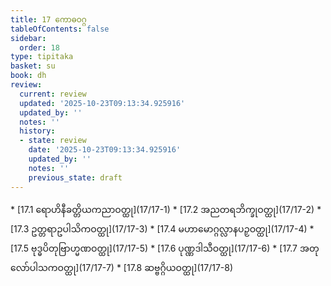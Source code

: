 ```yaml
---
title: 17 ကောဓဝဂ္ဂ
tableOfContents: false
sidebar:
  order: 18
type: tipitaka
basket: su
book: dh
review:
  current: review
  updated: '2025-10-23T09:13:34.925916'
  updated_by: ''
  notes: ''
  history:
  - state: review
    date: '2025-10-23T09:13:34.925916'
    updated_by: ''
    notes: ''
    previous_state: draft
---
```



<ReviewStatus review={frontmatter.review} showDetails={true} />

<HypothesisAnnotation frontmatter={frontmatter} />

<DynamicBreadcrumb />



<TableOfContents book="dh" section="17">
* [17.1 ရောဟိနီခတ္တိယကညာဝတ္ထု](17/17-1)
* [17.2 အညတရဘိက္ခုဝတ္ထု](17/17-2)
* [17.3 ဥတ္တရာဥပါသိကဝတ္ထု](17/17-3)
* [17.4 မဟာမောဂ္ဂလ္လာနပဉှဝတ္ထု](17/17-4)
* [17.5 ဗုဒ္ဓပိတုဗြာဟ္မဏဝတ္ထု](17/17-5)
* [17.6 ပုဏ္ဏဒါသီဝတ္ထု](17/17-6)
* [17.7 အတုလော်ပါသကဝတ္ထု](17/17-7)
* [17.8 ဆဗ္ဗဂ္ဂိယဝတ္ထု](17/17-8)
</TableOfContents>